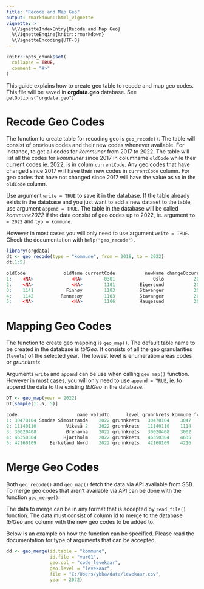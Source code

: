 ```yaml
---
title: "Recode and Map Geo"
output: rmarkdown::html_vignette
vignette: >
  %\VignetteIndexEntry{Recode and Map Geo}
  %\VignetteEngine{knitr::rmarkdown}
  %\VignetteEncoding{UTF-8}
---
```


```r
knitr::opts_chunk$set(
  collapse = TRUE,
  comment = "#>"
)
```

This guide explains how to create geo table to recode and map geo codes. This
file will be saved in **orgdata.geo** database. See `getOptions("orgdata.geo")`

# Recode Geo Codes

The function to create table for recoding geo is `geo_recode()`. The table
will consist of previous codes and their new codes whenever available. For
instance, to get all codes for *kommuner* from 2017 to 2022. The table will list
all the codes for *kommuner* since 2017 in columname `oldCode` while their current
codes ie. 2022, is in colum `currentCode`. Any geo codes that have changed since
2017 will have their new codes in `currentCode` column. For geo codes that have
not changed since 2017 will have the value as `NA` in the `oldCode` column.

Use argument `write = TRUE` to save it in the database. If the table already
exists in the database and you just want to add a new dataset to the table, use
argument `append = TRUE`. The table in the database will be called *kommune2022*
if the data consist of geo codes up to 2022, ie. argument `to = 2022` and `typ =
kommune`.

However in most cases you will only need to use argument `write = TRUE`. Check
the documentation with `help("geo_recode")`.

```r
library(orgdata)
dt <- geo_recode(type = "kommune", from = 2018, to = 2022)
dt[1:5]
```

```r 
oldCode              oldName currentCode           newName changeOccurred      batch
1:    <NA>              <NA>        0301              Oslo           2022 2022-03-15
2:    <NA>              <NA>        1101         Eigersund           2022 2022-03-15
3:    1141            Finnøy        1103         Stavanger           2020 2022-03-15
4:    1142          Rennesøy        1103         Stavanger           2020 2022-03-15
5:    <NA>              <NA>        1106         Haugesund           2022 2022-03-15
```

# Mapping Geo Codes

The function to create geo mapping is `geo_map()`. The default table name to
be created in the database is *tblGeo*. It consists of all the geo granularities
(`levels`) of the selected year. The lowest level is enumeration areas codes or
*grunnkrets*.

Arguments `write` and `append` can be use when calling `geo_map()` function.
However in most cases, you will only need to use `append = TRUE`, ie. to append
the data to the existing *tblGeo* in the database.

```r
DT <- geo_map(year = 2022)
DT[sample(1:.N, 5)]
```

```r
code                      name validTo      level grunnkrets kommune fylke bydel      batch
1: 30470104 Søndre Simostranda    2022 grunnkrets   30470104    3047    30  <NA> 2022-03-15
2: 11140110           Vikeså 2    2022 grunnkrets   11140110    1114    11  <NA> 2022-03-15
3: 30020408           Ørehavna    2022 grunnkrets   30020408    3002    30  <NA> 2022-03-15
4: 46350304          Hjartholm    2022 grunnkrets   46350304    4635    46  <NA> 2022-03-15
5: 42160109     Birkeland Nord    2022 grunnkrets   42160109    4216    42  <NA> 2022-03-15
```


# Merge Geo Codes

Both `geo_recode()` and `geo_map()` fetch the data via API available from
SSB. To merge geo codes that aren't available via API can be done with the
function `geo_merge()`.

The data to merge can be in any format that is accepted by `read_file()`
function. The data must consist of column id to merge to the database *tblGeo*
and column with the new geo codes to be added to.

Below is an example on how the function can be specified. Please read the
documentation for type of arguments that can be accepted.

```r
dd <- geo_merge(id.table = "kommune",
                id.file = "var01",
                geo.col = "code_levekaar",
                geo.level = "levekaar",
                file = "C:/Users/ybka/data/levekaar.csv",
                year = 2022)

```

